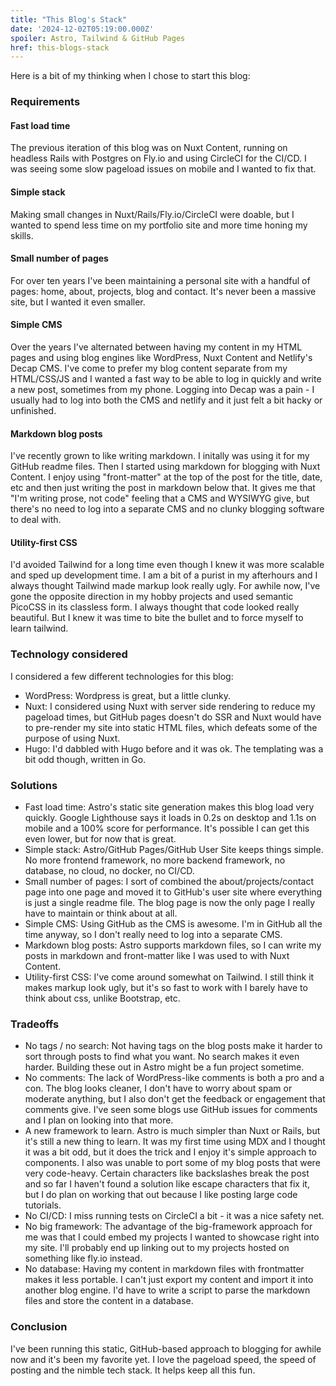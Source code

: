 ```yaml
---
title: "This Blog's Stack"
date: '2024-12-02T05:19:00.000Z'
spoiler: Astro, Tailwind & GitHub Pages
href: this-blogs-stack
---
```

Here is a bit of my thinking when I chose to start this blog:

### Requirements

#### Fast load time
The previous iteration of this blog was on Nuxt Content, running on headless Rails with Postgres on Fly.io and using CircleCI for the CI/CD. I was seeing some slow pageload issues on mobile and I wanted to fix that.

#### Simple stack
Making small changes in Nuxt/Rails/Fly.io/CircleCI were doable, but I wanted to spend less time on my portfolio site and more time honing my skills.

#### Small number of pages
For over ten years I've been maintaining a personal site with a handful of pages: home, about, projects, blog and contact. It's never been a massive site, but I wanted it even smaller.

#### Simple CMS
Over the years I've alternated between having my content in my HTML pages and using blog engines like WordPress, Nuxt Content and Netlify's Decap CMS. I've come to prefer my blog content separate from my HTML/CSS/JS and I wanted a fast way to be able to log in quickly and write a new post, sometimes from my phone. Logging into Decap was a pain - I usually had to log into both the CMS and netlify and it just felt a bit hacky or unfinished.

#### Markdown blog posts
I've recently grown to like writing markdown. I initally was using it for my GitHub readme files. Then I started using markdown for blogging with Nuxt Content. I enjoy using "front-matter" at the top of the post for the title, date, etc and then just writing the post in markdown below that. It gives me that "I'm writing prose, not code" feeling that a CMS and WYSIWYG give, but there's no need to log into a separate CMS and no clunky blogging software to deal with.

#### Utility-first CSS
I'd avoided Tailwind for a long time even though I knew it was more scalable and sped up development time. I am a bit of a purist in my afterhours and I always thought Tailwind made markup look really ugly. For awhile now, I've gone the opposite direction in my hobby projects and used semantic PicoCSS in its classless form. I always thought that code looked really beautiful. But I knew it was time to bite the bullet and to force myself to learn tailwind.

### Technology considered
I considered a few different technologies for this blog:
- WordPress: Wordpress is great, but a little clunky.
- Nuxt: I considered using Nuxt with server side rendering to reduce my pageload times, but GitHub pages doesn't do SSR and Nuxt would have to pre-render my site into static HTML files, which defeats some of the purpose of using Nuxt.
- Hugo: I'd dabbled with Hugo before and it was ok. The templating was a bit odd though, written in Go.

### Solutions
- Fast load time: Astro's static site generation makes this blog load very quickly. Google Lighthouse says it loads in 0.2s on desktop and 1.1s on mobile and a 100% score for performance. It's possible I can get this even lower, but for now that is great.
- Simple stack: Astro/GitHub Pages/GitHub User Site keeps things simple. No more frontend framework, no more backend framework, no database, no cloud, no docker, no CI/CD.
- Small number of pages: I sort of combined the about/projects/contact page into one page and moved it to GitHub's user site where everything is just a single readme file. The blog page is now the only page I really have to maintain or think about at all.
- Simple CMS: Using GitHub as the CMS is awesome. I'm in GitHub all the time anyway, so I don't really need to log into a separate CMS.
- Markdown blog posts: Astro supports markdown files, so I can write my posts in markdown and front-matter like I was used to with Nuxt Content.
- Utility-first CSS: I've come around somewhat on Tailwind. I still think it makes markup look ugly, but it's so fast to work with I barely have to think about css, unlike Bootstrap, etc.

### Tradeoffs 
- No tags / no search: Not having tags on the blog posts make it harder to sort through posts to find what you want. No search makes it even harder. Building these out in Astro might be a fun project sometime.
- No comments: The lack of WordPress-like comments is both a pro and a con. The blog looks cleaner, I don't have to worry about spam or moderate anything, but I also don't get the feedback or engagement that comments give. I've seen some blogs use GitHub issues for comments and I plan on looking into that more.
- A new framework to learn. Astro is much simpler than Nuxt or Rails, but it's still a new thing to learn. It was my first time using MDX and I thought it was a bit odd, but it does the trick and I enjoy it's simple approach to components. I also was unable to port some of my blog posts that were very code-heavy. Certain characters like backslashes break the post and so far I haven't found a solution like escape characters that fix it, but I do plan on working that out because I like posting large code tutorials.
- No CI/CD: I miss running tests on CircleCI a bit - it was a nice safety net.
- No big framework: The advantage of the big-framework approach for me was that I could embed my projects I wanted to showcase right into my site. I'll probably end up linking out to my projects hosted on something like fly.io instead.
- No database: Having my content in markdown files with frontmatter makes it less portable. I can't just export my content and import it into another blog engine. I'd have to write a script to parse the markdown files and store the content in a database.

### Conclusion
I've been running this static, GitHub-based approach to blogging for awhile now and it's been my favorite yet. I love the pageload speed, the speed of posting and the nimble tech stack. It helps keep all this fun.

